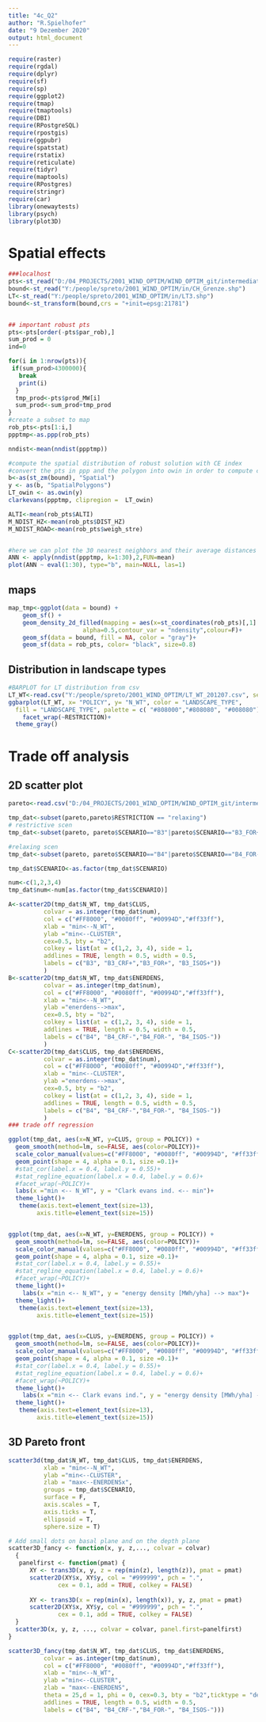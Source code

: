 ```yaml
---
title: "4c_Q2"
author: "R.Spielhofer"
date: "9 Dezember 2020"
output: html_document
---
```


```r
require(raster)
require(rgdal)
require(dplyr)
require(sf)
require(sp)
require(ggplot2)
require(tmap)
require(tmaptools)
require(DBI)
require(RPostgreSQL)
require(rpostgis)
require(ggpubr)
require(spatstat)
require(rstatix)
require(reticulate)
require(tidyr)
require(maptools)
require(RPostgres)
require(stringr)
require(car)
library(onewaytests)
library(psych)
library(plot3D)
```


# Spatial effects

```r

###localhost
pts<-st_read("D:/04_PROJECTS/2001_WIND_OPTIM/WIND_OPTIM_git/intermediate_steps/4_wp/pts_selection/B4_FOR-.shp")
bound<-st_read("Y:/people/spreto/2001_WIND_OPTIM/in/CH_Grenze.shp")
LT<-st_read("Y:/people/spreto/2001_WIND_OPTIM/in/LT3.shp")
bound<-st_transform(bound,crs = "+init=epsg:21781") 


## important robust pts
pts<-pts[order(-pts$par_rob),]
sum_prod = 0
ind=0

for(i in 1:nrow(pts)){
 if(sum_prod>4300000){
   break
   print(i)
  }
  tmp_prod<-pts$prod_MW[i]
  sum_prod<-sum_prod+tmp_prod
}
#create a subset to map  
rob_pts<-pts[1:i,]
ppptmp<-as.ppp(rob_pts)

nndist<-mean(nndist(ppptmp))

#compute the spatial distribution of robust solution with CE index
#convert the pts in ppp and the polygon into owin in order to compute clark evans
b<-as(st_zm(bound), "Spatial")
y <- as(b, "SpatialPolygons")
LT_owin <- as.owin(y)
clarkevans(ppptmp, clipregion =  LT_owin)

ALTI<-mean(rob_pts$ALTI)
M_NDIST_HZ<-mean(rob_pts$DIST_HZ)
M_NDIST_ROAD<-mean(rob_pts$weigh_stre)


#here we can plot the 30 nearest neighbors and their average distances
ANN <- apply(nndist(ppptmp, k=1:30),2,FUN=mean)
plot(ANN ~ eval(1:30), type="b", main=NULL, las=1)

```

## maps
```r
map_tmp<-ggplot(data = bound) +
    geom_sf() +
    geom_density_2d_filled(mapping = aes(x=st_coordinates(rob_pts)[,1] ,y=st_coordinates(rob_pts)[,2]), data=rob_pts,
                     alpha=0.5,contour_var = "ndensity",colour=F)+
    geom_sf(data = bound, fill = NA, color = "gray")+
    geom_sf(data = rob_pts, color= "black", size=0.8)
```

## Distribution in landscape types
```r
#BARPLOT for LT distribution from csv
LT_WT<-read.csv("Y:/people/spreto/2001_WIND_OPTIM/LT_WT_201207.csv", sep=";")
ggbarplot(LT_WT, x= "POLICY", y= "N_WT", color = "LANDSCAPE_TYPE",
  fill = "LANDSCAPE_TYPE", palette = c( "#808000","#808080", "#008080"))+
    facet_wrap(~RESTRICTION)+
  theme_gray()

```


# Trade off analysis

## 2D scatter plot
```r
pareto<-read.csv("D:/04_PROJECTS/2001_WIND_OPTIM/WIND_OPTIM_git/intermediate_steps/3_wp/NSGA3_RES/out/fitness_selection_201228.csv", sep=",")

tmp_dat<-subset(pareto,pareto$RESTRICTION == "relaxing")
# restrictive scen
tmp_dat<-subset(pareto, pareto$SCENARIO=="B3"|pareto$SCENARIO=="B3_FOR+"|pareto$SCENARIO=="B3_ISOS+"|pareto$SCENARIO=="B3_CRF+")

#relaxing scen
tmp_dat<-subset(pareto, pareto$SCENARIO=="B4"|pareto$SCENARIO=="B4_FOR-"|pareto$SCENARIO=="B4_ISOS-"|pareto$SCENARIO=="B4_CRF-")

tmp_dat$SCENARIO<-as.factor(tmp_dat$SCENARIO)

num<-c(1,2,3,4)
tmp_dat$num<-num[as.factor(tmp_dat$SCENARIO)]

A<-scatter2D(tmp_dat$N_WT, tmp_dat$CLUS,
          colvar = as.integer(tmp_dat$num),
          col = c("#FF8000", "#0080ff", "#00994D","#ff33ff"),
          xlab = "min<--N_WT",
          ylab ="min<--CLUSTER",
          cex=0.5, bty = "b2",
          colkey = list(at = c(1,2, 3, 4), side = 1, 
          addlines = TRUE, length = 0.5, width = 0.5,
          labels = c("B3", "B3_CRF+","B3_FOR+", "B3_ISOS+"))
          )
B<-scatter2D(tmp_dat$N_WT, tmp_dat$ENERDENS,
          colvar = as.integer(tmp_dat$num),
          col = c("#FF8000", "#0080ff", "#00994D","#ff33ff"),
          xlab = "min<--N_WT",
          ylab ="enerdens-->max",
          cex=0.5, bty = "b2",
          colkey = list(at = c(1,2, 3, 4), side = 1, 
          addlines = TRUE, length = 0.5, width = 0.5,
          labels = c("B4", "B4_CRF-","B4_FOR-", "B4_ISOS-"))
          )
C<-scatter2D(tmp_dat$CLUS, tmp_dat$ENERDENS,
          colvar = as.integer(tmp_dat$num),
          col = c("#FF8000", "#0080ff", "#00994D","#ff33ff"),
          xlab = "min<--CLUSTER",
          ylab ="enerdens-->max",
          cex=0.5, bty = "b2",
          colkey = list(at = c(1,2, 3, 4), side = 1, 
          addlines = TRUE, length = 0.5, width = 0.5,
          labels = c("B4", "B4_CRF-","B4_FOR-", "B4_ISOS-"))
          )
### trade off regression

ggplot(tmp_dat, aes(x=N_WT, y=CLUS, group = POLICY)) + 
  geom_smooth(method=lm, se=FALSE, aes(color=POLICY))+
  scale_color_manual(values=c("#FF8000", "#0080ff", "#00994D", "#ff33ff"))+
  geom_point(shape = 4, alpha = 0.1, size =0.1)+
  #stat_cor(label.x = 0.4, label.y = 0.55)+
  #stat_regline_equation(label.x = 0.4, label.y = 0.6)+
  #facet_wrap(~POLICY)+
  labs(x ="min <-- N_WT", y = "Clark evans ind. <-- min")+
  theme_light()+
   theme(axis.text=element_text(size=13),
        axis.title=element_text(size=15))


ggplot(tmp_dat, aes(x=N_WT, y=ENERDENS, group = POLICY)) + 
  geom_smooth(method=lm, se=FALSE, aes(color=POLICY))+
  scale_color_manual(values=c("#FF8000", "#0080ff", "#00994D", "#ff33ff"))+
  geom_point(shape = 4, alpha = 0.1, size =0.1)+
  #stat_cor(label.x = 0.4, label.y = 0.55)+
  #stat_regline_equation(label.x = 0.4, label.y = 0.6)+
  #facet_wrap(~POLICY)+
  theme_light()+
    labs(x ="min <-- N_WT", y = "energy density [MWh/yha] --> max")+
  theme_light()+
   theme(axis.text=element_text(size=13),
        axis.title=element_text(size=15))


ggplot(tmp_dat, aes(x=CLUS, y=ENERDENS, group = POLICY)) + 
  geom_smooth(method=lm, se=FALSE, aes(color=POLICY))+
  scale_color_manual(values=c("#FF8000", "#0080ff", "#00994D", "#ff33ff"))+
  geom_point(shape = 4, alpha = 0.1, size =0.1)+
  #stat_cor(label.x = 0.4, label.y = 0.55)+
  #stat_regline_equation(label.x = 0.4, label.y = 0.6)+
  #facet_wrap(~POLICY)+
  theme_light()+
    labs(x ="min <-- Clark evans ind.", y = "energy density [MWh/yha] --> max")+
  theme_light()+
   theme(axis.text=element_text(size=13),
        axis.title=element_text(size=15))


```


## 3D Pareto front
```r

scatter3d(tmp_dat$N_WT, tmp_dat$CLUS, tmp_dat$ENERDENS,
          xlab = "min<--N_WT",
          ylab ="min<--CLUSTER", 
          zlab = "max<--ENERDENSx",
          groups = tmp_dat$SCENARIO,
          surface = F,
          axis.scales = T,
          axis.ticks = T,
          ellipsoid = T,
          sphere.size = T)

# Add small dots on basal plane and on the depth plane
scatter3D_fancy <- function(x, y, z,..., colvar = colvar)
  {
   panelfirst <- function(pmat) {
      XY <- trans3D(x, y, z = rep(min(z), length(z)), pmat = pmat)
      scatter2D(XY$x, XY$y, col = "#999999", pch = ".", 
              cex = 0.1, add = TRUE, colkey = FALSE)
   
      XY <- trans3D(x = rep(min(x), length(x)), y, z, pmat = pmat)
      scatter2D(XY$x, XY$y, col = "#999999", pch = ".", 
              cex = 0.1, add = TRUE, colkey = FALSE)
  }
  scatter3D(x, y, z, ..., colvar = colvar, panel.first=panelfirst) 
}

scatter3D_fancy(tmp_dat$N_WT, tmp_dat$CLUS, tmp_dat$ENERDENS,
          colvar = as.integer(tmp_dat$num),
          col = c("#FF8000", "#0080ff", "#00994D","#ff33ff"),
          xlab = "min<--N_WT",
          ylab ="min<--CLUSTER", 
          zlab = "max<--ENERDENS",
          theta = 25,d = 1, phi = 0, cex=0.3, bty = "b2",ticktype = "detailed",colkey = list(at = c(1,2, 3, 4), side = 1, 
          addlines = TRUE, length = 0.5, width = 0.5,
          labels = c("B4", "B4_CRF-","B4_FOR-", "B4_ISOS-")))
              
```
